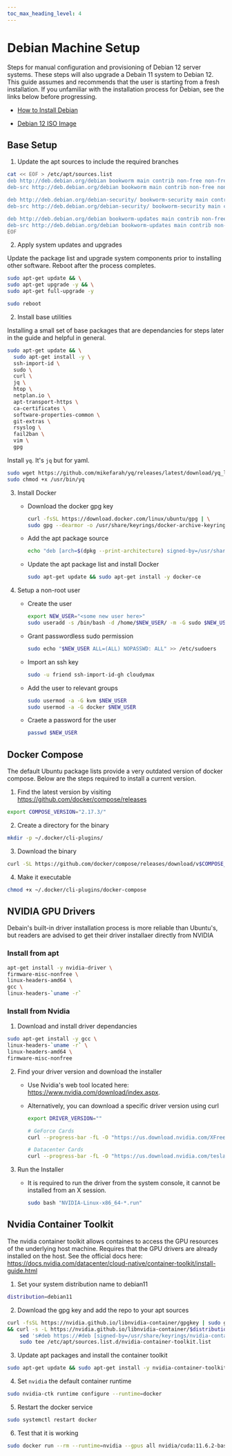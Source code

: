 ```yaml
---
toc_max_heading_level: 4
---
```


# Debian Machine Setup

Steps for manual configuration and provisioning of Debian 12 server systems. These steps will also
upgrade a Debain 11 system to Debian 12. This guide assumes and recommends that the user is starting
from a fresh installation. If you unfamiliar with the installation process for Debian, see the links
below before progressing.

- [How to Install Debian](https://www.linuxtechi.com/how-to-install-debian-11-bullseye/)

- [Debian 12 ISO Image](https://cdimage.debian.org/cdimage/weekly-builds/amd64/iso-dvd/debian-testing-amd64-DVD-1.iso)

## Base Setup

1. Update the apt sources to include the required branches

```bash
cat << EOF > /etc/apt/sources.list
deb http://deb.debian.org/debian bookworm main contrib non-free non-free-firmware
deb-src http://deb.debian.org/debian bookworm main contrib non-free non-free-firmware

deb http://deb.debian.org/debian-security/ bookworm-security main contrib non-free
deb-src http://deb.debian.org/debian-security/ bookworm-security main contrib non-free

deb http://deb.debian.org/debian bookworm-updates main contrib non-free
deb-src http://deb.debian.org/debian bookworm-updates main contrib non-free
EOF
```

2. Apply system updates and upgrades

Update the package list and upgrade system components prior to installing other software. Reboot
after the process completes.

```bash
sudo apt-get update && \
sudo apt-get upgrade -y && \
sudo apt-get full-upgrade -y

sudo reboot
```

2. Install base utilities

Installing a small set of base packages that are dependancies for steps later in the guide and
helpful in general.

```bash
sudo apt-get update && \
  sudo apt-get install -y \
  ssh-import-id \
  sudo \
  curl \
  jq \
  htop \
  netplan.io \
  apt-transport-https \
  ca-certificates \
  software-properties-common \
  git-extras \
  rsyslog \
  fail2ban \
  vim \
  gpg
```

Install `yq`. It's `jq` but for yaml.

```bash
sudo wget https://github.com/mikefarah/yq/releases/latest/download/yq_linux_amd64 -O /usr/bin/yq &&\
sudo chmod +x /usr/bin/yq
```

3. Install Docker

   - Download the docker gpg key

     ```bash
     curl -fsSL https://download.docker.com/linux/ubuntu/gpg | \
     sudo gpg --dearmor -o /usr/share/keyrings/docker-archive-keyring.gpg
     ```

   - Add the apt package source

     ```bash
     echo "deb [arch=$(dpkg --print-architecture) signed-by=/usr/share/keyrings/docker-archive-keyring.gpg] https://download.docker.com/linux/debian $(lsb_release -cs) stable" | sudo tee /etc/apt/sources.list.d/docker.list > /dev/null
     ```

   - Update the apt package list and install Docker

     ```bash
     sudo apt-get update && sudo apt-get install -y docker-ce
     ```

4. Setup a non-root user

   - Create the user

     ```bash
     export NEW_USER="<some new user here>"
     sudo useradd -s /bin/bash -d /home/$NEW_USER/ -m -G sudo $NEW_USER
     ```

   - Grant passwordless sudo permission

     ```bash
     sudo echo "$NEW_USER ALL=(ALL) NOPASSWD: ALL" >> /etc/sudoers
     ```

   - Import an ssh key

     ```bash
     sudo -u friend ssh-import-id-gh cloudymax
     ```

   - Add the user to relevant groups

     ```bash
     sudo usermod -a -G kvm $NEW_USER
     sudo usermod -a -G docker $NEW_USER
     ```

   - Craete a password for the user

     ```bash
     passwd $NEW_USER
     ```

## Docker Compose

The default Ubuntu package lists provide a very outdated version of docker compose. Below are the
steps required to install a current version.

1. Find the latest version by visiting https://github.com/docker/compose/releases

```bash
export COMPOSE_VERSION="2.17.3/"
```

2. Create a directory for the binary

```bash
mkdir -p ~/.docker/cli-plugins/
```

3. Download the binary

```bash
curl -SL https://github.com/docker/compose/releases/download/v$COMPOSE_VERSION/docker-compose-linux-x86_64 -o ~/.docker/cli-plugins/docker-compose
```

4. Make it executable

```bash
chmod +x ~/.docker/cli-plugins/docker-compose
```

## NVIDIA GPU Drivers

Debain's built-in driver installation process is more reliable than Ubuntu's, but readers are
advised to get their driver installaer directly from NVIDIA

### Install from apt

```bash
apt-get install -y nvidia-driver \
firmware-misc-nonfree \
linux-headers-amd64 \
gcc \
linux-headers-`uname -r`
```

### Install from Nvidia

1. Download and install driver dependancies

```bash
sudo apt-get install -y gcc \
linux-headers-`uname -r` \
linux-headers-amd64 \
firmware-misc-nonfree
```

2. Find your driver version and download the installer

   - Use Nvidia's web tool located here: https://www.nvidia.com/download/index.aspx.

   - Alternatively, you can download a specific driver version using curl

     ```bash
     export DRIVER_VERSION=""

     # GeForce Cards
     curl --progress-bar -fL -O "https://us.download.nvidia.com/XFree86/Linux-x86_64/$DRIVER_VERSION/NVIDIA-Linux-x86_64-$DRIVER_VERSION.run"

     # Datacenter Cards
     curl --progress-bar -fL -O "https://us.download.nvidia.com/tesla/$DRIVER_VERSION/NVIDIA-Linux-x86_64-$DRIVER_VERSION.run"
     ```

3. Run the Installer

   - It is required to run the driver from the system console, it cannot be installed from an X
     session.

     ```bash
     sudo bash "NVIDIA-Linux-x86_64-*.run"
     ```

## Nvidia Container Toolkit

The nvidia container toolkit allows containes to access the GPU resources of the underlying host
machine. Requires that the GPU drivers are already installed on the host. See the official docs
here: https://docs.nvidia.com/datacenter/cloud-native/container-toolkit/install-guide.html

1. Set your system distribution name to debian11

```bash
distribution=debian11
```

2. Download the gpg key and add the repo to your apt sources

```bash
curl -fsSL https://nvidia.github.io/libnvidia-container/gpgkey | sudo gpg --dearmor -o /usr/share/keyrings/nvidia-container-toolkit-keyring.gpg \
&& curl -s -L https://nvidia.github.io/libnvidia-container/$distribution/libnvidia-container.list | \
    sed 's#deb https://#deb [signed-by=/usr/share/keyrings/nvidia-container-toolkit-keyring.gpg] https://#g' | \
    sudo tee /etc/apt/sources.list.d/nvidia-container-toolkit.list
```

3. Update apt packages and install the container toolkit

```bash
sudo apt-get update && sudo apt-get install -y nvidia-container-toolkit
```

4. Set `nvidia` the default container runtime

```bash
sudo nvidia-ctk runtime configure --runtime=docker
```

5. Restart the docker service

```bash
sudo systemctl restart docker
```

6. Test that it is working

```bash
sudo docker run --rm --runtime=nvidia --gpus all nvidia/cuda:11.6.2-base-ubuntu20.04 nvidia-smi
```
